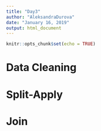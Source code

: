 ```yaml
---
title: "Day3"
author: "AleksandraDurova"
date: "January 16, 2019"
output: html_document
---
```


```r
knitr::opts_chunk$set(echo = TRUE)
```

# Data Cleaning

# Split-Apply

# Join
```r

```

